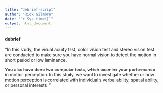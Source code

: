 ```yaml
---
title: "debrief-script"
author: "Rick Gilmore"
date: "`r Sys.time()`"
output: html_document
---
```


#### debrief
"In this study, the visual acuity test, color vision test and stereo vision test are conducted to make sure you have normal vision to detect the motion in short period or low luminance. 

You also have done two computer tests, which examine your performance in motion perception. In this study, we want to investigate whether or how motion perception is correlated with individual's verbal ability, spatial ability, or personal interests. "

